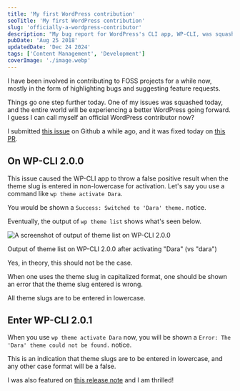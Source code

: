 ```yaml
---
title: 'My first WordPress contribution'
seoTitle: 'My first WordPress contribution'
slug: 'officially-a-wordpress-contributor'
description: "My bug report for WordPress's CLI app, WP-CLI, was squashed today and this eliminates the false positive shown when entering theme slugs in non-lowercase."
pubDate: 'Aug 25 2018'
updatedDate: 'Dec 24 2024'
tags: ['Content Management', 'Development']
coverImage: './image.webp'
---
```


I have been involved in contributing to FOSS projects for a while now, mostly in the form of highlighting bugs and suggesting feature requests.

Things go one step further today. One of my issues was squashed today, and the entire world will be experiencing a better WordPress going forward. I guess I can call myself an official WordPress contributor now?

I submitted [this issue](https://github.com/wp-cli/extension-command/issues/121) on Github a while ago, and it was fixed today on [this PR](https://github.com/wp-cli/extension-command/pull/126).

## On WP-CLI 2.0.0

This issue caused the WP-CLI app to throw a false positive result when the theme slug is entered in non-lowercase for activation. Let's say you use a command like `wp theme activate Dara`.

You would be shown a `Success: Switched to 'Dara' theme.` notice.

Eventually, the output of `wp theme list` shows what's seen below.

![A screenshot of output of theme list on WP-CLI 2.0.0](https://prod-files-secure.s3.us-west-2.amazonaws.com/cf01b7e0-f679-450a-bd3e-1da011ac3be5/08017996-8d40-4710-9625-048b9888875b/image.png?X-Amz-Algorithm=AWS4-HMAC-SHA256&X-Amz-Content-Sha256=UNSIGNED-PAYLOAD&X-Amz-Credential=AKIAT73L2G45FSPPWI6X%2F20250104%2Fus-west-2%2Fs3%2Faws4_request&X-Amz-Date=20250104T152040Z&X-Amz-Expires=3600&X-Amz-Signature=1f6c34249a7cd4df3290b30345b3723cabd89b36c1af7ff2760b9c96f7f32822&X-Amz-SignedHeaders=host&x-id=GetObject)

Output of theme list on WP-CLI 2.0.0 after activating "Dara" (vs "dara")

Yes, in theory, this should not be the case.

When one uses the theme slug in capitalized format, one should be shown an error that the theme slug entered is wrong.

All theme slugs are to be entered in lowercase.

## Enter WP-CLI 2.0.1

When you use `wp theme activate Dara` now, you will be shown a `Error: The 'Dara' theme could not be found.` notice.

This is an indication that theme slugs are to be entered in lowercase, and any other case format will be a false.

I was also featured on [this release note](https://make.wordpress.org/cli/2018/08/24/wp-cli-v2-0-1-release-notes/) and I am thrilled!
